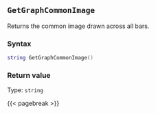 ## `GetGraphCommonImage`

Returns the common image drawn across all bars.

### Syntax {-}

``` .lua
string GetGraphCommonImage()
```


### Return value {-}

Type: `string`


{{< pagebreak >}}